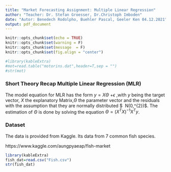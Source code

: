 ```yaml
---
title: "Market Forecasting Assignment: Multiple Linear Regression"
author: "Teacher: Dr. Stefan Groesser, Dr.Christoph Imboden"
date: "Autor: Benedech Rodolpho, Buehler Pascal, Geeler Ken 04.12.2021"
output: pdf_document
---
```


```r
knitr::opts_chunk$set(echo = TRUE)
knitr::opts_chunk$set(warning = F)
knitr::opts_chunk$set(message  = F)
knitr::opts_chunk$set(fig.align = "center")
```

```r
#library(kableExtra)
#mot=read.table("motorins.dat",header=T,sep = "")
#str(mot)
```

###  Short Theory Recap Multiple Linear Regression (MLR)
The model equation for MLR has the form  $y=X\Theta$ +$\epsilon$ ,with $y$ being the target vector, $X$ the explanatory Matrix,$\Theta$ the parameter vector and the residuals with the assumption that they are normally distributed  $\epsilon $~$ N(0,\sigma^{2})$. The estimation of $\Theta$ is done by solving the equation $\Theta=(X^{T}X)^{-1}X^{T}y$.

###  Dataset
The data is provided from Kaggle. Its data from 7 common fish species.

https://www.kaggle.com/aungpyaeap/fish-market


```r
library(kableExtra)
fish_dat=read.csv("Fish.csv")
str(fish_dat)
```
